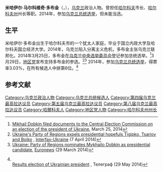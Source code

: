 {{Infobox officeholder
| name                = 米哈伊尔·多布金
| native_name         = Михайло Добкін
| native_name_lang    = uk
| image               = Dobkin01.jpg
| caption = 

| office              = [[乌克兰最高拉达|乌克兰最高拉达]]議員
| president           = 
| term_start          = 2014年11月27日
| term_end            = 2019年8月29日
| predecessor         = 
| successor           =

| term_start1         = 2002年5月14日
| term_end1           = 2006年5月25日
| predecessor1         = 
| successor1           =

| office2             = [[哈爾科夫州|哈爾科夫州]]州長
| term_start2         = 2010年3月10日
| term_end2           = 2014年3月2日
| predecessor2        = {{Link-en|弗拉基米尔·巴巴耶夫|Volodymyr Babayev}}{{small|（代理）}}
| successor2          = {{Link-en|伊戈尔·巴鲁塔|Ihor Baluta}}

| office3             = [[哈爾科夫|哈爾科夫]]市長
| term_start3         = 2006年3月26日
| term_end3           = 2010年3月10日
| predecessor3        = {{Link-uk|弗拉基米尔·舒米尔金|Шумілкін Володимир Андрійович}}
| successor3          = [[根纳季·克尔涅斯|根纳季·克尔涅斯]]

| birth_name          = 米哈伊尔·马尔科维奇·多布金
| birth_date          = {{birth date and age|1970|01|26|df=y}}
| birth_place         = {{USSR}}[[乌克兰苏维埃社会主义共和国|乌克兰]][[哈尔科夫|哈尔科夫]]
| death_date          = 
| death_place         = 
| alma_mater          = {{Link-en|哈尔科夫国立经济大学|Kharkiv National University of Economics}}
| party               = [[地区党|地区党]]（2014年以前）<br>{{Link-en|反對派集團|Opposition Bloc}}（2014－2017）<br>基督教社會主義者（2017年起）
| awards              = 
| signature           = 

}}
'''米哈伊尔·马尔科维奇·多布金'''（{{lang-uk|Миха́йло Ма́ркович До́бкін}}，{{bd|1970年|1月26日|||catIdx=D}}），[[乌克兰|乌克兰]]政治人物。曾担任[[哈尔科夫|哈尔科夫]]市长、[[哈尔科夫州|哈尔科夫州]]州长等职。2014年，参加[[2014年乌克兰总统选举|乌克兰总统选举]]，但未能当选。

== 生平 ==
米哈伊尔·多布金出生于哈尔科夫市的一个犹太人家庭，毕业于国立内政大学及哈尔科夫国立经济大学。2014年，乌克兰陷入分离主义危机，多布金主张乌克兰联邦化。2014年3月25日，多布金在[[乌克兰中央选举委员会|乌克兰中央选举委员会]]登记参加总统选举。<ref>[https://news.pn/en/politics/100198 Mikhail Dobkin filed documents to the Central Election Commission on an election of the president of Ukraine], March 25, 2014</ref>3月29日，[[地区党|地区党]]宣布支持多布金的参选。<ref name=7414expfPoR>[http://en.interfax.com.ua/news/general/199490.html Ukraine's Party of Regions expels presidential hopefuls Tigipko, Tsariov and Boiko] {{Wayback|url=http://en.interfax.com.ua/news/general/199490.html |date=20140408224732 }}, [[Interfax-Ukraine|Interfax-Ukraine]] (7 April 2014)</ref><ref>[http://www.euronews.com/2014/03/29/ukraine-party-of-regions-nominates-mykhailo-dobkin-as-presidential-candidate/ Ukraine: Party of Regions nominates Mykhailo Dobkin as presidential candidate], [[Euronews|Euronews]] (29 March 2014)</ref> 2014年，参加[[2014年乌克兰总统选举|乌克兰总统选举]]，得票率3.03%，在所有候选人中排第6位。<ref name="CEC election results">{{cite web |author= |url=http://www.nrcu.gov.ua/en/148/566632/ |title=Poroshenko wins presidential election with 54.7% of vote - CEC |publisher=[[Radio_Ukraine_International|Radio Ukraine International]] |date=29 May 2014 |deadurl=yes |archiveurl=https://web.archive.org/web/20140529212731/http://www.nrcu.gov.ua/en/148/566632/ |archivedate=2014年5月29日 }}<br>{{ru icon}} [http://telegraf.com.ua/ukraina/politika/1300294-rezultatyi-vyiborov-prezidenta-ukrainyi-2014-tsik-obrabotala-51-99.html Results election of Ukrainian president] {{Wayback|url=http://telegraf.com.ua/ukraina/politika/1300294-rezultatyi-vyiborov-prezidenta-ukrainyi-2014-tsik-obrabotala-51-99.html |date=20140529233925 }}, Телеграф (29 May 2014)</ref>

==参考文献==
{{reflist}}

{{Authority control}}
[[Category:乌克兰政治人物|Category:乌克兰政治人物]]
[[Category:乌克兰总统候选人|Category:乌克兰总统候选人]]
[[Category:第四届乌克兰最高拉达议员|Category:第四届乌克兰最高拉达议员]]
[[Category:第五届乌克兰最高拉达议员|Category:第五届乌克兰最高拉达议员]]
[[Category:第八届乌克兰最高拉达议员|Category:第八届乌克兰最高拉达议员]]
[[Category:哈爾科夫人|Category:哈爾科夫人]]
[[Category:地区党人物|Category:地区党人物]]
[[Category:哈尔科夫州州长|Category:哈尔科夫州州长]]